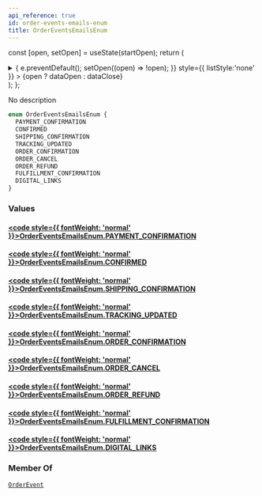 ```yaml
---
api_reference: true
id: order-events-emails-enum
title: OrderEventsEmailsEnum
---
```






const [open, setOpen] = useState(startOpen);
return (
<details {...(open ? { open: true } : {})} className="details" style={{ border:'none', boxShadow:'none', background:'var(--ifm-background-color)' }}>
<summary
onClick={(e) => {
e.preventDefault();
setOpen((open) => !open);
}}
style={{ listStyle:'none' }} >
{open ? dataOpen : dataClose}
</summary>
{open && children}
</details>
);
};

No description

```graphql
enum OrderEventsEmailsEnum {
  PAYMENT_CONFIRMATION
  CONFIRMED
  SHIPPING_CONFIRMATION
  TRACKING_UPDATED
  ORDER_CONFIRMATION
  ORDER_CANCEL
  ORDER_REFUND
  FULFILLMENT_CONFIRMATION
  DIGITAL_LINKS
}
```

### Values

#### [<code style={{ fontWeight: 'normal' }}>OrderEventsEmailsEnum.<b>PAYMENT_CONFIRMATION</b></code>](#)

#### [<code style={{ fontWeight: 'normal' }}>OrderEventsEmailsEnum.<b>CONFIRMED</b></code>](#)

#### [<code style={{ fontWeight: 'normal' }}>OrderEventsEmailsEnum.<b>SHIPPING_CONFIRMATION</b></code>](#)

#### [<code style={{ fontWeight: 'normal' }}>OrderEventsEmailsEnum.<b>TRACKING_UPDATED</b></code>](#)

#### [<code style={{ fontWeight: 'normal' }}>OrderEventsEmailsEnum.<b>ORDER_CONFIRMATION</b></code>](#)

#### [<code style={{ fontWeight: 'normal' }}>OrderEventsEmailsEnum.<b>ORDER_CANCEL</b></code>](#)

#### [<code style={{ fontWeight: 'normal' }}>OrderEventsEmailsEnum.<b>ORDER_REFUND</b></code>](#)

#### [<code style={{ fontWeight: 'normal' }}>OrderEventsEmailsEnum.<b>FULFILLMENT_CONFIRMATION</b></code>](#)

#### [<code style={{ fontWeight: 'normal' }}>OrderEventsEmailsEnum.<b>DIGITAL_LINKS</b></code>](#)

### Member Of

[`OrderEvent`](../../../api-reference/orders/objects/order-event.mdx) <Badge class="badge badge--secondary" text="object"/>
